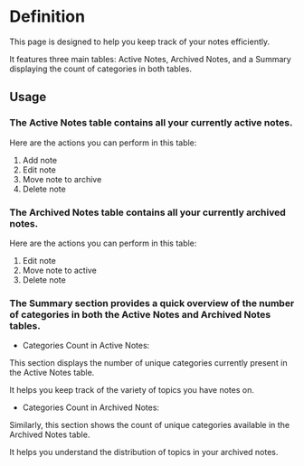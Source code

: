 

<Meta of={NotesStories} />

# Definition

This page is designed to help you keep track of your notes efficiently.

It features three main tables: Active Notes, Archived Notes, and a Summary displaying the count of categories in both tables.

## Usage

### The Active Notes table contains all your currently active notes.

Here are the actions you can perform in this table:

1. Add note
2. Edit note
3. Move note to archive
4. Delete note

### The Archived Notes table contains all your currently archived notes.

Here are the actions you can perform in this table:

1. Edit note
2. Move note to active
3. Delete note

### The Summary section provides a quick overview of the number of categories in both the Active Notes and Archived Notes tables.

-   Categories Count in Active Notes:

This section displays the number of unique categories currently present in the Active Notes table.

It helps you keep track of the variety of topics you have notes on.

-   Categories Count in Archived Notes:

Similarly, this section shows the count of unique categories available in the Archived Notes table.

It helps you understand the distribution of topics in your archived notes.
